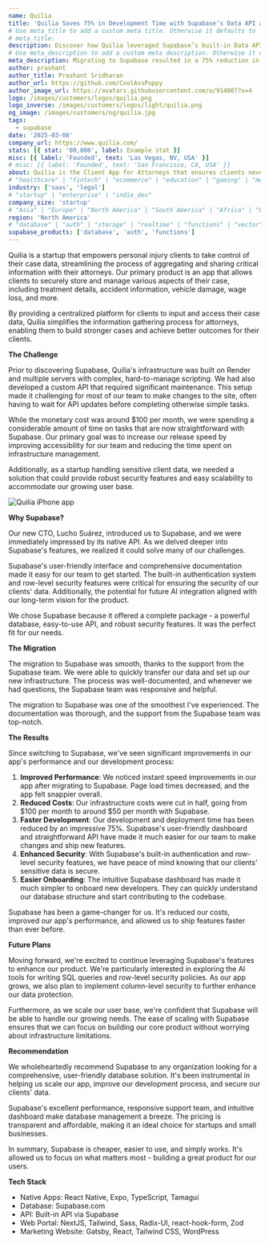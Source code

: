 ```yaml
---
name: Quilia
title: 'Quilia Saves 75% in Development Time with Supabase’s Data API and RLS Features'
# Use meta_title to add a custom meta title. Otherwise it defaults to '{name} | Supabase Customer Stories':
# meta_title:
description: Discover how Quilia leveraged Supabase’s built-in Data API and Row Level Security to accelerate development, enhance data protection, and halve infrastructure costs.
# Use meta_description to add a custom meta description. Otherwise it defaults to {description}:
meta_description: Migrating to Supabase resulted in a 75% reduction in development time, 50% lower costs, and enhanced security for sensitive client data.
author: prashant
author_title: Prashant Sridharan
author_url: https://github.com/CoolAssPuppy
author_image_url: https://avatars.githubusercontent.com/u/914007?v=4
logo: /images/customers/logos/quilia.png
logo_inverse: /images/customers/logos/light/quilia.png
og_image: /images/customers/og/quilia.jpg
tags:
  - supabase
date: '2025-03-08'
company_url: https://www.quilia.com/
stats: [{ stat: '00,000', label: Example stat }]
misc: [{ label: 'Founded', text: 'Las Vegas, NV, USA' }]
# misc: [{ label: 'Founded', text: 'San Francisco, CA, USA' }]
about: Quilia is the Client App for Attorneys that ensures clients never miss an appointment.
# "healthcare" | "fintech" | "ecommerce" | "education" | "gaming" | "media" | "real-estate" | "saas" | "social" | "analytics" | "ai" | "developer-tools"
industry: ['saas', 'legal']
# "startup" | "enterprise" | "indie_dev"
company_size: 'startup'
# "Asia" | "Europe" | "North America" | "South America" | "Africa" | "Oceania"
region: 'North America'
# "database" | "auth" | "storage" | "realtime" | "functions" | "vector"
supabase_products: ['database', 'auth', 'functions']
---
```


Quilia is a startup that empowers personal injury clients to take control of their case data, streamlining the process of aggregating and sharing critical information with their attorneys. Our primary product is an app that allows clients to securely store and manage various aspects of their case, including treatment details, accident information, vehicle damage, wage loss, and more.

By providing a centralized platform for clients to input and access their case data, Quilia simplifies the information gathering process for attorneys, enabling them to build stronger cases and achieve better outcomes for their clients.

**The Challenge**

Prior to discovering Supabase, Quilia's infrastructure was built on Render and multiple servers with complex, hard-to-manage scripting. We had also developed a custom API that required significant maintenance. This setup made it challenging for most of our team to make changes to the site, often having to wait for API updates before completing otherwise simple tasks.

While the monetary cost was around $100 per month, we were spending a considerable amount of time on tasks that are now straightforward with Supabase. Our primary goal was to increase our release speed by improving accessibility for our team and reducing the time spent on infrastructure management.

Additionally, as a startup handling sensitive client data, we needed a solution that could provide robust security features and easy scalability to accommodate our growing user base.

<Img src="/images/customers/quilia/quilia-app.jpg" alt="Quilia iPhone app" zoomable />

**Why Supabase?**

Our new CTO, Lucho Suárez, introduced us to Supabase, and we were immediately impressed by its native API. As we delved deeper into Supabase's features, we realized it could solve many of our challenges.

Supabase's user-friendly interface and comprehensive documentation made it easy for our team to get started. The built-in authentication system and row-level security features were critical for ensuring the security of our clients' data. Additionally, the potential for future AI integration aligned with our long-term vision for the product.

<Quote img="lucho-suarez.jpg" caption="Lucho Suárez, CTO & Co-Founder">

We chose Supabase because it offered a complete package - a powerful database, easy-to-use API, and robust security features. It was the perfect fit for our needs.

</Quote>

**The Migration**

The migration to Supabase was smooth, thanks to the support from the Supabase team. We were able to quickly transfer our data and set up our new infrastructure. The process was well-documented, and whenever we had questions, the Supabase team was responsive and helpful.

<Quote img="kenny-eliason.jpg" caption="Kenny Eliason, CEO & Tech Co-Founder">

The migration to Supabase was one of the smoothest I've experienced. The documentation was thorough, and the support from the Supabase team was top-notch.

</Quote>

**The Results**

Since switching to Supabase, we've seen significant improvements in our app's performance and our development process:

1. **Improved Performance**: We noticed instant speed improvements in our app after migrating to Supabase. Page load times decreased, and the app felt snappier overall.
2. **Reduced Costs**: Our infrastructure costs were cut in half, going from $100 per month to around $50 per month with Supabase.
3. **Faster Development**: Our development and deployment time has been reduced by an impressive 75%. Supabase's user-friendly dashboard and straightforward API have made it much easier for our team to make changes and ship new features.
4. **Enhanced Security**: With Supabase's built-in authentication and row-level security features, we have peace of mind knowing that our clients' sensitive data is secure.
5. **Easier Onboarding**: The intuitive Supabase dashboard has made it much simpler to onboard new developers. They can quickly understand our database structure and start contributing to the codebase.

<Quote img="dean-m-tingey.avif" caption="Dean Tingey, CFO & Co-Founder">

Supabase has been a game-changer for us. It's reduced our costs, improved our app's performance, and allowed us to ship features faster than ever before.

</Quote>

**Future Plans**

Moving forward, we're excited to continue leveraging Supabase's features to enhance our product. We're particularly interested in exploring the AI tools for writing SQL queries and row-level security policies. As our app grows, we also plan to implement column-level security to further enhance our data protection.

Furthermore, as we scale our user base, we're confident that Supabase will be able to handle our growing needs. The ease of scaling with Supabase ensures that we can focus on building our core product without worrying about infrastructure limitations.

**Recommendation**

We wholeheartedly recommend Supabase to any organization looking for a comprehensive, user-friendly database solution. It's been instrumental in helping us scale our app, improve our development process, and secure our clients' data.

Supabase's excellent performance, responsive support team, and intuitive dashboard make database management a breeze. The pricing is transparent and affordable, making it an ideal choice for startups and small businesses.

In summary, Supabase is cheaper, easier to use, and simply works. It's allowed us to focus on what matters most - building a great product for our users.

**Tech Stack**

- Native Apps: React Native, Expo, TypeScript, Tamagui
- Database: Supabase.com
- API: Built-in API via Supabase
- Web Portal: NextJS, Tailwind, Sass, Radix-UI, react-hook-form, Zod
- Marketing Website: Gatsby, React, Tailwind CSS, WordPress
